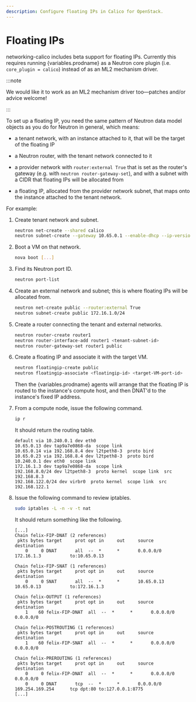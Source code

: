 ```yaml
---
description: Configure floating IPs in Calico for OpenStack.
---
```



# Floating IPs

networking-calico includes beta support for floating IPs. Currently this
requires running {variables.prodname} as a Neutron core plugin (i.e. `core_plugin = calico`) instead of as an ML2 mechanism driver.

:::note

We would like it to work as an ML2 mechanism driver too—patches
and/or advice welcome!

:::

To set up a floating IP, you need the same pattern of Neutron data model
objects as you do for Neutron in general, which means:

- a tenant network, with an instance attached to it, that will be the target of
  the floating IP

- a Neutron router, with the tenant network connected to it

- a provider network with `router:external True` that is set as the
  router's gateway (e.g. with `neutron router-gateway-set`), and with a
  subnet with a CIDR that floating IPs will be allocated from

- a floating IP, allocated from the provider network subnet, that maps onto the
  instance attached to the tenant network.

For example:

1. Create tenant network and subnet.

   ```bash
   neutron net-create --shared calico
   neutron subnet-create --gateway 10.65.0.1 --enable-dhcp --ip-version 4 --name calico-v4 calico 10.65.0.0/24
   ```

1. Boot a VM on that network.

   ```bash
   nova boot [...]
   ```

1. Find its Neutron port ID.

   ```bash
   neutron port-list
   ```

1. Create an external network and subnet; this is where floating
   IPs will be allocated from.

   ```bash
   neutron net-create public --router:external True
   neutron subnet-create public 172.16.1.0/24
   ```

1. Create a router connecting the tenant and external networks.

   ```bash
   neutron router-create router1
   neutron router-interface-add router1 <tenant-subnet-id>
   neutron router-gateway-set router1 public
   ```

1. Create a floating IP and associate it with the target VM.

   ```bash
   neutron floatingip-create public
   neutron floatingip-associate <floatingip-id> <target-VM-port-id>
   ```

   Then the {variables.prodname} agents will arrange that the floating IP is routed to the
   instance's compute host, and then DNAT'd to the instance's fixed IP address.

1. From a compute node, issue the following command.

   ```bash
   ip r
   ```

   It should return the routing table.

   ```
   default via 10.240.0.1 dev eth0
   10.65.0.13 dev tap9a7e0868-da  scope link
   10.65.0.14 via 192.168.8.4 dev l2tpeth8-3  proto bird
   10.65.0.23 via 192.168.8.4 dev l2tpeth8-3  proto bird
   10.240.0.1 dev eth0  scope link
   172.16.1.3 dev tap9a7e0868-da  scope link
   192.168.8.0/24 dev l2tpeth8-3  proto kernel  scope link  src 192.168.8.3
   192.168.122.0/24 dev virbr0  proto kernel  scope link  src 192.168.122.1
   ```

1. Issue the following command to review iptables.

   ```bash
   sudo iptables -L -n -v -t nat
   ```

   It should return something like the following.

   ```
   [...]
   Chain felix-FIP-DNAT (2 references)
    pkts bytes target     prot opt in     out     source               destination
       0     0 DNAT       all  --  *      *       0.0.0.0/0            172.16.1.3           to:10.65.0.13

   Chain felix-FIP-SNAT (1 references)
    pkts bytes target     prot opt in     out     source               destination
       0     0 SNAT       all  --  *      *       10.65.0.13           10.65.0.13           to:172.16.1.3

   Chain felix-OUTPUT (1 references)
    pkts bytes target     prot opt in     out     source               destination
       1    60 felix-FIP-DNAT  all  --  *      *       0.0.0.0/0            0.0.0.0/0

   Chain felix-POSTROUTING (1 references)
    pkts bytes target     prot opt in     out     source               destination
       1    60 felix-FIP-SNAT  all  --  *      *       0.0.0.0/0            0.0.0.0/0

   Chain felix-PREROUTING (1 references)
    pkts bytes target     prot opt in     out     source               destination
       0     0 felix-FIP-DNAT  all  --  *      *       0.0.0.0/0            0.0.0.0/0
       0     0 DNAT       tcp  --  *      *       0.0.0.0/0            169.254.169.254      tcp dpt:80 to:127.0.0.1:8775
   [...]
   ```
